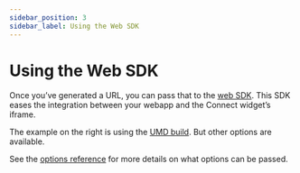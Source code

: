 ```yaml
---
sidebar_position: 3
sidebar_label: Using the Web SDK
---
```



# Using the Web SDK

Once you’ve generated a URL, you can pass that to the [web SDK](xxx). This SDK eases the integration between your webapp and the Connect widget’s iframe.

The example on the right is using the [UMD build](xxx). But other options are available.

See the [options reference](xxx) for more details on what options can be passed.

<WebSDK />

